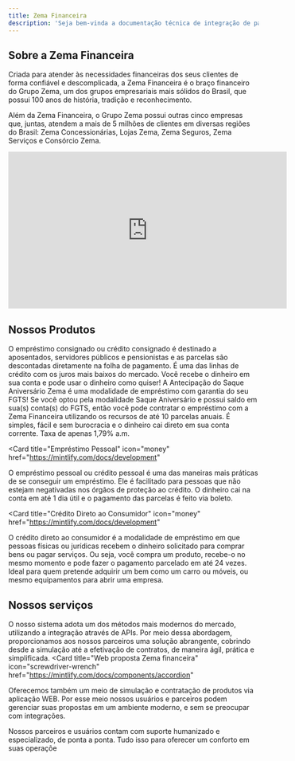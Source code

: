 ```yaml
---
title: Zema Financeira
description: 'Seja bem-vinda a documentação técnica de integração de parceiros.'
---
```



## Sobre a Zema Financeira

Criada para atender às necessidades finance​iras ​​dos seus clientes de forma confiável e descomplicada, a Zema Financeira é o braço financeiro do Grupo Zema, um dos grupos empresariais mais sólidos do Brasil, que​ possui 100 anos de história, tradição e reconhecimento. 

Além da Zema Financeira, o Grupo Zema possui outras cinco empresas que, juntas, atendem a mais de 5 milhões de clientes em diversas regiões do Brasil: Zema Concessionárias, Lojas Zema, Zema Seguros, Zema Serviços e Consórcio Zema.

<iframe
  width="560"
  height="315"
  src="https://www.youtube.com/embed/LnZ7gOJOzTA?si=wct4TfY9Mfr2KAEu"
  title="YouTube video player"
  frameborder="0"
  allow="accelerometer; autoplay; clipboard-write; encrypted-media; gyroscope; picture-in-picture"
  allowFullScreen
></iframe>

## Nossos Produtos

<CardGroup cols={2}>
  <Card
    title="Empréstimo consignado"
    icon="money"
    href="https://mintlify.com/docs/quickstart"
  >
​​​​​O empréstimo consignado ou crédito consignado é destinado ​a aposentados, servidores públicos e pensionistas e as parcelas são descontadas diretamente na folha de pagamento. É uma​ das linhas de crédito com os juros mais baixos do mercado.
​ ​Você recebe o dinheiro em sua conta e pode usar o dinheiro como quiser!
  </Card>
  <Card
    title="Antecipação Saque Aniversário FGTS"
    icon="money"
    href="https://mintlify.com/docs/development"
  >
A Antecipação do Saque Aniversário Zema é uma modalidade de empréstimo com garantia do seu FGTS! Se você optou pela modalidade Saque Aniversário e possui saldo em sua(s) conta(s) do FGTS, então você pode contratar o empréstimo com a Zema Financeira utilizando os recursos de até 10 parcelas anuais.
É simples, fácil e sem burocracia e o dinheiro cai direto em sua conta corrente. Taxa de apenas 1,79% a.m.​
  </Card>

  <Card
    title="Empréstimo​​ Pessoal"
    icon="money"
    href="https://mintlify.com/docs/development"
  >
O empréstimo pessoal ou crédito pessoal é uma da​​s maneir​as mais práticas​​ de se conseguir um empréstimo. Ele é facilitado para pessoas que não estejam negat​ivadas nos órgãos de proteção ao crédito.
O dinheiro cai na conta em até 1 dia útil e o pagamento das parcelas é feito via boleto.
  </Card>

  <Card
    title="Crédito Direto ao Consumidor"
    icon="money"
    href="https://mintlify.com/docs/development"
  >
​​​​​​​​O crédito direto ao consumidor é a modalidade de empréstimo em que pessoas físicas ou jurídicas recebem o dinheiro solicitado para comprar bens ou pagar serviços. Ou seja, você compra um produto, recebe-o no mesmo momento e pode fazer o pagamento parcelado em até 24 vezes.​
​​Ideal para quem pretende adquirir um bem como um carro ou móveis, ou mesmo equipamentos para abrir uma empresa.
  </Card>

</CardGroup>

## Nossos serviços

<CardGroup cols={2}>
  <Card
    title="Integrações por APIs"
    icon="code"
    href="https://mintlify.com/docs/api-playground/openapi"
  >
    
O nosso sistema adota um dos métodos mais modernos do mercado, utilizando a integração através de APIs. Por meio dessa abordagem, proporcionamos aos nossos parceiros uma solução abrangente, cobrindo desde a simulação até a efetivação de contratos, de maneira ágil, prática e simplificada.
  </Card>
  <Card
    title="Web proposta Zema financeira"
    icon="screwdriver-wrench"
    href="https://mintlify.com/docs/components/accordion"
  >
Oferecemos também um meio de simulação e contratação de produtos via aplicação WEB.
Por esse meio nossos usuários e parceiros podem gerenciar suas propostas em um ambiente moderno, e sem se preocupar com integrações.

  </Card>
  <Card
    title="Suporte aos parceiros"
    icon="stars"
    href="https://mintlify.com/showcase"
  >
Nossos parceiros e usuários contam com suporte humanizado e especializado, de ponta a ponta. Tudo isso para oferecer um conforto em suas operaçõe
  </Card>
</CardGroup>
